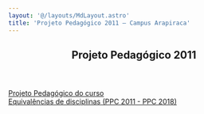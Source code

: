 ```yaml
---
layout: '@/layouts/MdLayout.astro'
title: 'Projeto Pedagógico 2011 — Campus Arapiraca'
---
```



<span></span>
<article id="content">
<header>

<h1>
         Projeto Pedagógico 2011
        </h1>


</header>
<div id="viewlet-above-content-body">
</div>
<div id="content-core">
<div class="row">
<div class="col-lg-3 col-sm-4 buttonView">
<a class="buttonItem" href="/cpt/documentos/projeto-pedagogico/projeto-pedagogico-2011/ppc-computacao-2011.pdf/view">
<span>
            Projeto Pedagógico do curso
           </span>
</a>
</div>
<div class="col-lg-3 col-sm-4 buttonView">
<a class="buttonItem" href="https://docs.google.com/spreadsheets/d/1PT-oHUH6TmQLQ_yzq0mwPzJtB-ue2MKOHHx9fFmaU-I/edit?usp=sharing">
<span>
            Equivalências de disciplinas (PPC 2011 - PPC 2018)
           </span>
</a>
</div>
</div>

</div>
<div id="viewlet-below-content-body">
</div>
</article>